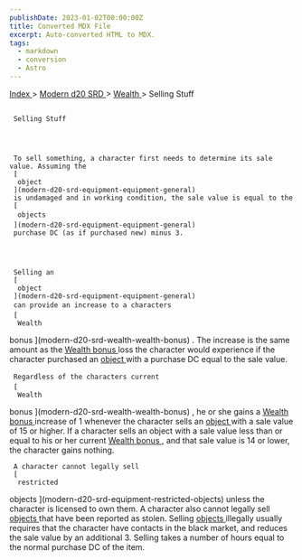 ```yaml
---
publishDate: 2023-01-02T00:00:00Z
title: Converted MDX File
excerpt: Auto-converted HTML to MDX.
tags:
  - markdown
  - conversion
  - Astro
---
```


[
Index
](-index) >
[
Modern d20 SRD
](modern-d20-srd-index) >
[
Wealth
](modern-d20-srd-wealth-index) > Selling Stuff

##

     Selling Stuff




     To sell something, a character first needs to determine its sale value. Assuming the
     [
      object
     ](modern-d20-srd-equipment-equipment-general)
     is undamaged and in working condition, the sale value is equal to the
     [
      objects
     ](modern-d20-srd-equipment-equipment-general)
     purchase DC (as if purchased new) minus 3.




     Selling an
     [
      object
     ](modern-d20-srd-equipment-equipment-general)
     can provide an increase to a characters
     [
      Wealth

bonus
](modern-d20-srd-wealth-wealth-bonus)
. The increase is the same amount as the
[
Wealth
bonus
](modern-d20-srd-wealth-wealth-bonus)
loss the character would experience if the character purchased an
[
object
](modern-d20-srd-equipment-equipment-general)
with a purchase DC equal to the sale value.

     Regardless of the characters current
     [
      Wealth

bonus
](modern-d20-srd-wealth-wealth-bonus)
, he or she gains a
[
Wealth
bonus
](modern-d20-srd-wealth-wealth-bonus)
increase of 1 whenever the character sells an
[
object
](modern-d20-srd-equipment-equipment-general)
with
a sale value of 15 or higher. If a character sells an object with a sale value
less than or equal to his or her current
[
Wealth
bonus
](modern-d20-srd-wealth-wealth-bonus)
, and that sale value
is 14 or lower, the character gains nothing.

     A character cannot legally sell
     [
      restricted

objects
](modern-d20-srd-equipment-restricted-objects)
unless the character is licensed to own them. A character also cannot legally sell
[
objects
](modern-d20-srd-equipment-equipment-general)
that have been reported as stolen. Selling
[
objects
](modern-d20-srd-equipment-equipment-general)
illegally usually requires that the character have contacts in the black market, and reduces the sale value by an additional 3. Selling takes a number of hours equal to the normal purchase DC of the item.

